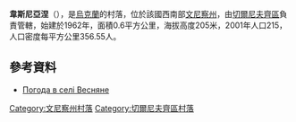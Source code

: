 {{coord|48|28|31|N|28|6|17|E|scale:30000|display=title}}

'''韋斯尼亞涅'''（{{lang-uk|Весняне}}），是[[烏克蘭|烏克蘭]]的村落，位於該國西南部[[文尼察州|文尼察州]]，由[[切爾尼夫齊區|切爾尼夫齊區]]負責管轄，始建於1962年，面積0.6平方公里，海拔高度205米，2001年人口215，人口密度每平方公里356.55人。

==參考資料==
* [http://weather.in.ua/ua/vinnickaja/3488 Погода в селі Весняне] {{Wayback|url=http://weather.in.ua/ua/vinnickaja/3488 |date=20111220115710 }}

[[Category:文尼察州村落|Category:文尼察州村落]]
[[Category:切爾尼夫齊區村落|Category:切爾尼夫齊區村落]]


{{Vinnytsia-geo-stub}}